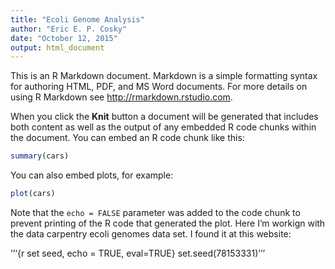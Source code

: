 ```yaml
---
title: "Ecoli Genome Analysis"
author: "Eric E. P. Cosky"
date: "October 12, 2015"
output: html_document
---
```


This is an R Markdown document. Markdown is a simple formatting syntax for authoring HTML, PDF, and MS Word documents. For more details on using R Markdown see <http://rmarkdown.rstudio.com>.

When you click the **Knit** button a document will be generated that includes both content as well as the output of any embedded R code chunks within the document. You can embed an R code chunk like this:

```r
summary(cars)
```

You can also embed plots, for example:

```r
plot(cars)
```

Note that the `echo = FALSE` parameter was added to the code chunk to prevent printing of the R code that generated the plot.
Here I'm workign with the data carpentry ecoli genomes data set. I found it at this website:

'''{r set seed, echo = TRUE, eval=TRUE}
set.seed(78153331)
'''
